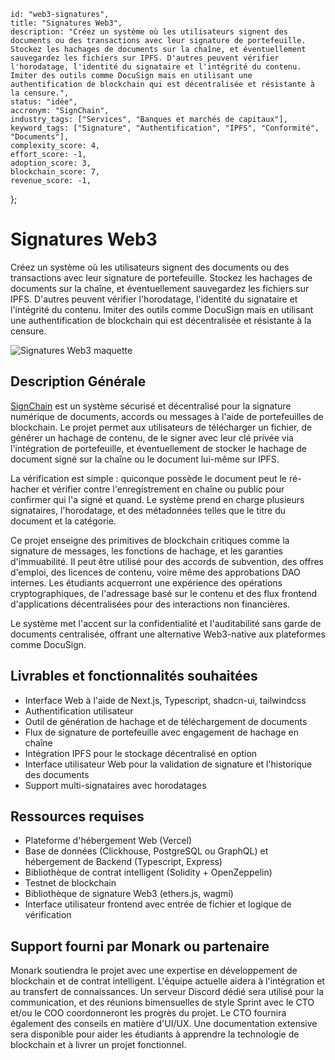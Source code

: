    id: "web3-signatures",
    title: "Signatures Web3",
    description: "Créez un système où les utilisateurs signent des documents ou des transactions avec leur signature de portefeuille. Stockez les hachages de documents sur la chaîne, et éventuellement sauvegardez les fichiers sur IPFS. D'autres peuvent vérifier l'horodatage, l'identité du signataire et l'intégrité du contenu. Imiter des outils comme DocuSign mais en utilisant une authentification de blockchain qui est décentralisée et résistante à la censure.",
    status: "idée",
    accronym: "SignChain",
    industry_tags: ["Services", "Banques et marchés de capitaux"],
    keyword_tags: ["Signature", "Authentification", "IPFS", "Conformité", "Documents"],
    complexity_score: 4,
    effort_score: -1,
    adoption_score: 3,
    blockchain_score: 7,
    revenue_score: -1,
};

# Signatures Web3

Créez un système où les utilisateurs signent des documents ou des transactions avec leur signature de portefeuille. Stockez les hachages de documents sur la chaîne, et éventuellement sauvegardez les fichiers sur IPFS. D'autres peuvent vérifier l'horodatage, l'identité du signataire et l'intégrité du contenu. Imiter des outils comme DocuSign mais en utilisant une authentification de blockchain qui est décentralisée et résistante à la censure.

![Signatures Web3 maquette](/images/project/web3-signatures.jpg)

## Description Générale

[SignChain](https://signchain.monark.io) est un système sécurisé et décentralisé pour la signature numérique de documents, accords ou messages à l'aide de portefeuilles de blockchain. Le projet permet aux utilisateurs de télécharger un fichier, de générer un hachage de contenu, de le signer avec leur clé privée via l'intégration de portefeuille, et éventuellement de stocker le hachage de document signé sur la chaîne ou le document lui-même sur IPFS.

La vérification est simple : quiconque possède le document peut le ré-hacher et vérifier contre l'enregistrement en chaîne ou public pour confirmer qui l'a signé et quand. Le système prend en charge plusieurs signataires, l'horodatage, et des métadonnées telles que le titre du document et la catégorie.

Ce projet enseigne des primitives de blockchain critiques comme la signature de messages, les fonctions de hachage, et les garanties d'immuabilité. Il peut être utilisé pour des accords de subvention, des offres d'emploi, des licences de contenu, voire même des approbations DAO internes. Les étudiants acquerront une expérience des opérations cryptographiques, de l'adressage basé sur le contenu et des flux frontend d'applications décentralisées pour des interactions non financières.

Le système met l'accent sur la confidentialité et l'auditabilité sans garde de documents centralisée, offrant une alternative Web3-native aux plateformes comme DocuSign.

## Livrables et fonctionnalités souhaitées

- Interface Web à l'aide de Next.js, Typescript, shadcn-ui, tailwindcss
- Authentification utilisateur 
- Outil de génération de hachage et de téléchargement de documents
- Flux de signature de portefeuille avec engagement de hachage en chaîne
- Intégration IPFS pour le stockage décentralisé en option
- Interface utilisateur Web pour la validation de signature et l'historique des documents
- Support multi-signataires avec horodatages

## Ressources requises

- Plateforme d'hébergement Web (Vercel)
- Base de données (Clickhouse, PostgreSQL ou GraphQL) et hébergement de Backend (Typescript, Express)
- Bibliothèque de contrat intelligent (Solidity + OpenZeppelin)
- Testnet de blockchain
- Bibliothèque de signature Web3 (ethers.js, wagmi)
- Interface utilisateur frontend avec entrée de fichier et logique de vérification

## Support fourni par Monark ou partenaire

Monark soutiendra le projet avec une expertise en développement de blockchain et de contrat intelligent. L'équipe actuelle aidera à l'intégration et au transfert de connaissances. Un serveur Discord dédié sera utilisé pour la communication, et des réunions bimensuelles de style Sprint avec le CTO et/ou le COO coordonneront les progrès du projet. Le CTO fournira également des conseils en matière d'UI/UX. Une documentation extensive sera disponible pour aider les étudiants à apprendre la technologie de blockchain et à livrer un projet fonctionnel.